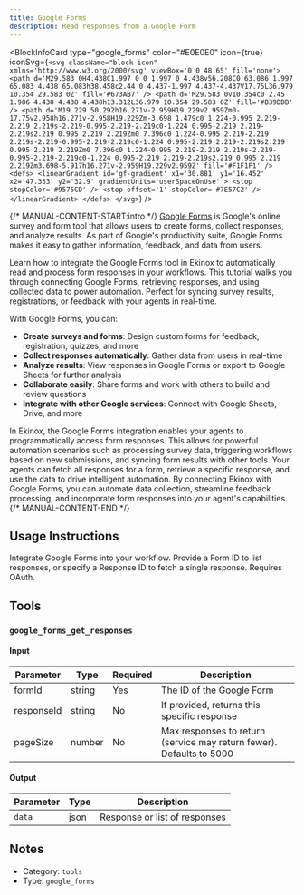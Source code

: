 ```yaml
---
title: Google Forms
description: Read responses from a Google Form
---
```



<BlockInfoCard 
  type="google_forms"
  color="#E0E0E0"
  icon={true}
  iconSvg={`<svg className="block-icon"  xmlns='http://www.w3.org/2000/svg' viewBox='0 0 48 65' fill='none'>
      <path
        d='M29.583 0H4.438C1.997 0 0 1.997 0 4.438v56.208C0 63.086 1.997 65.083 4.438 65.083h38.458c2.44 0 4.437-1.997 4.437-4.437V17.75L36.979 10.354 29.583 0Z'
        fill='#673AB7'
      />
      <path
        d='M29.583 0v10.354c0 2.45 1.986 4.438 4.438 4.438h13.312L36.979 10.354 29.583 0Z'
        fill='#B39DDB'
      />
      <path
        d='M19.229 50.292h16.271v-2.959H19.229v2.959Zm0-17.75v2.958h16.271v-2.958H19.229Zm-3.698 1.479c0 1.224-0.995 2.219-2.219 2.219s-2.219-0.995-2.219-2.219c0-1.224 0.995-2.219 2.219-2.219s2.219 0.995 2.219 2.219Zm0 7.396c0 1.224-0.995 2.219-2.219 2.219s-2.219-0.995-2.219-2.219c0-1.224 0.995-2.219 2.219-2.219s2.219 0.995 2.219 2.219Zm0 7.396c0 1.224-0.995 2.219-2.219 2.219s-2.219-0.995-2.219-2.219c0-1.224 0.995-2.219 2.219-2.219s2.219 0.995 2.219 2.219Zm3.698-5.917h16.271v-2.959H19.229v2.959Z'
        fill='#F1F1F1'
      />
      <defs>
        <linearGradient
          id='gf-gradient'
          x1='30.881'
          y1='16.452'
          x2='47.333'
          y2='32.9'
          gradientUnits='userSpaceOnUse'
        >
          <stop stopColor='#9575CD' />
          <stop offset='1' stopColor='#7E57C2' />
        </linearGradient>
      </defs>
    </svg>`}
/>

{/* MANUAL-CONTENT-START:intro */}
[Google Forms](https://forms.google.com) is Google's online survey and form tool that allows users to create forms, collect responses, and analyze results. As part of Google's productivity suite, Google Forms makes it easy to gather information, feedback, and data from users.

Learn how to integrate the Google Forms tool in Ekinox to automatically read and process form responses in your workflows. This tutorial walks you through connecting Google Forms, retrieving responses, and using collected data to power automation. Perfect for syncing survey results, registrations, or feedback with your agents in real-time.

With Google Forms, you can:

- **Create surveys and forms**: Design custom forms for feedback, registration, quizzes, and more
- **Collect responses automatically**: Gather data from users in real-time
- **Analyze results**: View responses in Google Forms or export to Google Sheets for further analysis
- **Collaborate easily**: Share forms and work with others to build and review questions
- **Integrate with other Google services**: Connect with Google Sheets, Drive, and more

In Ekinox, the Google Forms integration enables your agents to programmatically access form responses. This allows for powerful automation scenarios such as processing survey data, triggering workflows based on new submissions, and syncing form results with other tools. Your agents can fetch all responses for a form, retrieve a specific response, and use the data to drive intelligent automation. By connecting Ekinox with Google Forms, you can automate data collection, streamline feedback processing, and incorporate form responses into your agent's capabilities.
{/* MANUAL-CONTENT-END */}


## Usage Instructions

Integrate Google Forms into your workflow. Provide a Form ID to list responses, or specify a Response ID to fetch a single response. Requires OAuth.



## Tools

### `google_forms_get_responses`

#### Input

| Parameter | Type | Required | Description |
| --------- | ---- | -------- | ----------- |
| formId | string | Yes | The ID of the Google Form |
| responseId | string | No | If provided, returns this specific response |
| pageSize | number | No | Max responses to return (service may return fewer). Defaults to 5000 |

#### Output

| Parameter | Type | Description |
| --------- | ---- | ----------- |
| `data` | json | Response or list of responses |



## Notes

- Category: `tools`
- Type: `google_forms`
